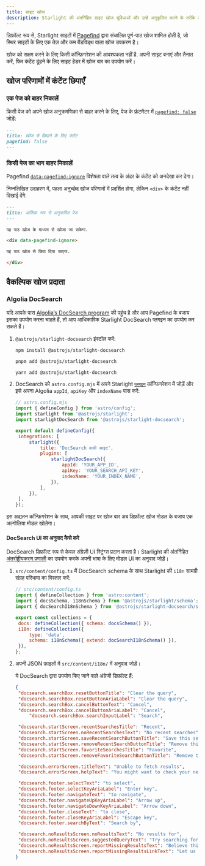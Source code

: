 ```yaml
---
title: साइट खोज
description: Starlight की अंतर्निहित साइट खोज सुविधाओं और उन्हें अनुकूलित करने के तरीके के बारे में जानें।
---
```



डिफ़ॉल्ट रूप से, Starlight साइटों में [Pagefind](https://pagefind.app/) द्वारा संचालित पूर्ण-पाठ खोज शामिल होती है, जो स्थिर साइटों के लिए एक तेज़ और कम बैंडविड्थ वाला खोज उपकरण है।

खोज को सक्षम करने के लिए किसी कॉन्फ़िगरेशन की आवश्यकता नहीं है. अपनी साइट बनाएं और तैनात करें, फिर कंटेंट ढूंढने के लिए साइट हेडर में खोज बार का उपयोग करें।

## खोज परिणामों में कंटेंट छिपाएँ

### एक पेज को बाहर निकालें

किसी पेज को अपने खोज अनुक्रमणिका से बाहर करने के लिए, पेज के फ्रंटमैटर में [`pagefind: false`](/hi/reference/frontmatter/#pagefind) जोड़ें:

```md title="src/content/docs/not-indexed.md" ins={3}
---
title: खोज से छिपाने के लिए कंटेंट
pagefind: false
---
```

### किसी पेज का भाग बाहर निकालें

Pagefind [`data-pagefind-ignore`](https://pagefind.app/docs/indexing/#removing-individual-elements-from-the-index) विशेषता वाले तत्व के अंदर के कंटेंट को अनदेखा कर देगा।

निम्नलिखित उदाहरण में, पहला अनुच्छेद खोज परिणामों में प्रदर्शित होगा, लेकिन `<div>` के कंटेंट नहीं दिखाई देंगे:

```md title="src/content/docs/partially-indexed.md" ins="data-pagefind-ignore"
---
title: आंशिक रूप से अनुक्रमित पेज
---

यह पाठ खोज के माध्यम से खोजा जा सकेगा.

<div data-pagefind-ignore>

यह पाठ खोज से छिपा दिया जाएगा.

</div>
```

## वैकल्पिक खोज प्रदाता

### Algolia DocSearch

यदि आपके पास [Algolia’s DocSearch program](https://docsearch.algolia.com/) की पहुंच है और आप Pagefind के बजाय इसका उपयोग करना चाहते हैं, तो आप आधिकारिक Starlight DocSearch प्लगइन का उपयोग कर सकते हैं।

<Steps>

1. `@astrojs/starlight-docsearch` इंस्टॉल करें:

   <Tabs>

   <TabItem label="npm">

   ```sh
   npm install @astrojs/starlight-docsearch
   ```

   </TabItem>

   <TabItem label="pnpm">

   ```sh
   pnpm add @astrojs/starlight-docsearch
   ```

   </TabItem>

   <TabItem label="Yarn">

   ```sh
   yarn add @astrojs/starlight-docsearch
   ```

   </TabItem>

   </Tabs>

2. DocSearch को `astro.config.mjs` में अपने Starlight [`प्लगइन`](/hi/reference/configuration/#plugins) कॉन्फिगरेशन में जोड़ें और इसे अपना Algolia `appId`, `apiKey` और `indexName` पास करें:

   ```js ins={4,10-16}
   // astro.config.mjs
   import { defineConfig } from 'astro/config';
   import starlight from '@astrojs/starlight';
   import starlightDocSearch from '@astrojs/starlight-docsearch';

   export default defineConfig({
   	integrations: [
   		starlight({
   			title: 'DocSearch वाली साइट',
   			plugins: [
   				starlightDocSearch({
   					appId: 'YOUR_APP_ID',
   					apiKey: 'YOUR_SEARCH_API_KEY',
   					indexName: 'YOUR_INDEX_NAME',
   				}),
   			],
   		}),
   	],
   });
   ```

</Steps>

इस अद्यतन कॉन्फ़िगरेशन के साथ, आपकी साइट पर खोज बार अब डिफ़ॉल्ट खोज मोडल के बजाय एक अल्गोलिया मोडल खोलेगा।

#### DocSearch UI का अनुवाद कैसे करे

DocSearch डिफ़ॉल्ट रूप से केवल अंग्रेज़ी UI स्ट्रिंग्स प्रदान करता है।
Starlight की अंतर्निहित [अंतर्राष्ट्रीयकरण प्रणाली](/hi/guides/i18n/#starlight-के-ui-का-अनुवाद-करें) का उपयोग करके अपनी भाषा के लिए मोडल UI का अनुवाद जोड़ें।

<Steps>

1. `src/content/config.ts` में DocSearch schema के साथ Starlight की `i18n` सामग्री संग्रह परिभाषा का विस्तार करें:

   ```js ins={4} ins=/{ extend: .+ }/
   // src/content/config.ts
   import { defineCollection } from 'astro:content';
   import { docsSchema, i18nSchema } from '@astrojs/starlight/schema';
   import { docSearchI18nSchema } from '@astrojs/starlight-docsearch/schema';

   export const collections = {
   	docs: defineCollection({ schema: docsSchema() }),
   	i18n: defineCollection({
   		type: 'data',
   		schema: i18nSchema({ extend: docSearchI18nSchema() }),
   	}),
   };
   ```

2. अपनी JSON फ़ाइलों में `src/content/i18n/` में अनुवाद जोड़ें।

   ये DocSearch द्वारा उपयोग किए जाने वाले अंग्रेजी डिफ़ॉल्ट हैं:

   ```json title="src/content/i18n/en.json"
   {
   	"docsearch.searchBox.resetButtonTitle": "Clear the query",
   	"docsearch.searchBox.resetButtonAriaLabel": "Clear the query",
   	"docsearch.searchBox.cancelButtonText": "Cancel",
   	"docsearch.searchBox.cancelButtonAriaLabel": "Cancel",
		"docsearch.searchBox.searchInputLabel": "Search",

   	"docsearch.startScreen.recentSearchesTitle": "Recent",
   	"docsearch.startScreen.noRecentSearchesText": "No recent searches",
   	"docsearch.startScreen.saveRecentSearchButtonTitle": "Save this search",
   	"docsearch.startScreen.removeRecentSearchButtonTitle": "Remove this search from history",
   	"docsearch.startScreen.favoriteSearchesTitle": "Favorite",
   	"docsearch.startScreen.removeFavoriteSearchButtonTitle": "Remove this search from favorites",

   	"docsearch.errorScreen.titleText": "Unable to fetch results",
   	"docsearch.errorScreen.helpText": "You might want to check your network connection.",

   	"docsearch.footer.selectText": "to select",
   	"docsearch.footer.selectKeyAriaLabel": "Enter key",
   	"docsearch.footer.navigateText": "to navigate",
   	"docsearch.footer.navigateUpKeyAriaLabel": "Arrow up",
   	"docsearch.footer.navigateDownKeyAriaLabel": "Arrow down",
   	"docsearch.footer.closeText": "to close",
   	"docsearch.footer.closeKeyAriaLabel": "Escape key",
   	"docsearch.footer.searchByText": "Search by",

   	"docsearch.noResultsScreen.noResultsText": "No results for",
   	"docsearch.noResultsScreen.suggestedQueryText": "Try searching for",
   	"docsearch.noResultsScreen.reportMissingResultsText": "Believe this query should return results?",
   	"docsearch.noResultsScreen.reportMissingResultsLinkText": "Let us know."
   }
   ```

</Steps>

